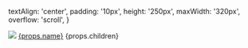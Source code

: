 
  textAlign: 'center',
  padding: '10px',
  height: '250px',
  maxWidth: '320px',
  overflow: 'scroll',
}

<Paper style={paper_style}>
    <img src={props.dir + "/" + props.logo} style={{width: '40%', margin: '20px'}}/>
    <Typography variant="button" component="h3" gutterBottom>
      <a href={"/docs/references/jsl_services/" + props.dir + "/"}>{props.name}</a>
    </Typography>
    <Typography variant="caption" component="div" color="text.secondary" gutterBottom style={{}}>
        {props.children}
    </Typography>
</Paper>
